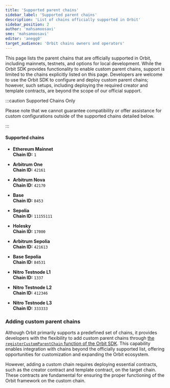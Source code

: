 ```yaml
---
title: 'Supported parent chains'
sidebar_label: 'Supported parent chains'
description: 'List of chains officially supported in Orbit'
sidebar_position: 2
author: 'mahsamoosavi'
sme: 'mahsamoosavi'
editor: 'anegg0'
target_audience: 'Orbit chains owners and operators'
---
```


This page lists the parent chains that are officially supported in Orbit, including mainnets, testnets, and options for local development. While the Orbit SDK provides functionality to enable custom parent chains, support is limited to the chains explicitly listed on this page. Developers are welcome to use the Orbit SDK to configure and deploy custom parent chains; however, such setups, including deploying the required creator and template contracts, are beyond the scope of our official support.

:::caution Supported Chains Only

Please note that we cannot guarantee compatibility or offer assistance for custom configurations outside of the supported chains detailed below.

:::

#### Supported chains

<div class="chain-cards">

- **Ethereum Mainnet**  
  **Chain ID:** `1`

- **Arbitrum One**  
  **Chain ID:** `42161`

- **Arbitrum Nova**  
  **Chain ID:** `42170`

- **Base**  
  **Chain ID:** `8453`

- **Sepolia**  
  **Chain ID:** `11155111`

- **Holesky**  
  **Chain ID:** `17000`

- **Arbitrum Sepolia**  
  **Chain ID:** `421613`

- **Base Sepolia**  
  **Chain ID:** `84531`

- **Nitro Testnode L1**  
  **Chain ID:** `1337`

- **Nitro Testnode L2**  
  **Chain ID:** `412346`

- **Nitro Testnode L3**  
  **Chain ID:** `333333`

</div>

### Adding custom parent chains

Although Orbit primarily supports a predefined set of chains, it provides developers with the flexibility to add custom parent chains through [the `registerCustomParentChain` function of the Orbit SDK](https://github.com/OffchainLabs/arbitrum-orbit-sdk/blob/729facd4d50156d7a84cf1204552c900eb86655c/src/chains.ts#L102). This capability enables integration with chains beyond the officially supported list, offering opportunities for customization and expanding the Orbit ecosystem.

However, adding a custom chain requires deploying essential contracts, such as the creator contract and template contract, on the target chain. These contracts are fundamental for ensuring the proper functioning of the Orbit framework on the custom chain.
